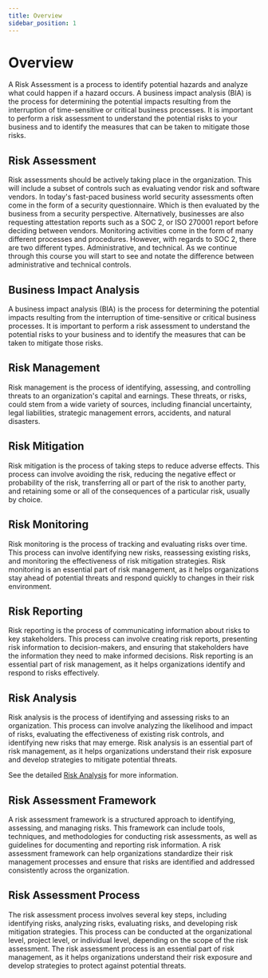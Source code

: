 ```yaml
---
title: Overview
sidebar_position: 1
---
```


# Overview

A Risk Assessment is a process to identify potential hazards and analyze what could happen if a hazard occurs. A business impact analysis (BIA) is the process for determining the potential impacts resulting from the interruption of time-sensitive or critical business processes. It is important to perform a risk assessment to understand the potential risks to your business and to identify the measures that can be taken to mitigate those risks.

## Risk Assessment

Risk assessments should be actively taking place in the organization. This will include a subset of controls such as evaluating vendor risk and software vendors. In today's fast-paced business world security assessments often come in the form of a security questionnaire. Which is then evaluated by the business from a security perspective. Alternatively, businesses are also requesting attestation reports such as a SOC 2, or ISO 270001 report before deciding between vendors.  Monitoring activities come in the form of many different processes and procedures. However, with regards to SOC 2, there are two different types. Administrative, and technical. As we continue through this course you will start to see and notate the difference between administrative and technical controls.

## Business Impact Analysis

A business impact analysis (BIA) is the process for determining the potential impacts resulting from the interruption of time-sensitive or critical business processes. It is important to perform a risk assessment to understand the potential risks to your business and to identify the measures that can be taken to mitigate those risks.

## Risk Management

Risk management is the process of identifying, assessing, and controlling threats to an organization's capital and earnings. These threats, or risks, could stem from a wide variety of sources, including financial uncertainty, legal liabilities, strategic management errors, accidents, and natural disasters.

## Risk Mitigation

Risk mitigation is the process of taking steps to reduce adverse effects. This process can involve avoiding the risk, reducing the negative effect or probability of the risk, transferring all or part of the risk to another party, and retaining some or all of the consequences of a particular risk, usually by choice.

## Risk Monitoring

Risk monitoring is the process of tracking and evaluating risks over time. This process can involve identifying new risks, reassessing existing risks, and monitoring the effectiveness of risk mitigation strategies. Risk monitoring is an essential part of risk management, as it helps organizations stay ahead of potential threats and respond quickly to changes in their risk environment.

## Risk Reporting

Risk reporting is the process of communicating information about risks to key stakeholders. This process can involve creating risk reports, presenting risk information to decision-makers, and ensuring that stakeholders have the information they need to make informed decisions. Risk reporting is an essential part of risk management, as it helps organizations identify and respond to risks effectively.

## Risk Analysis

Risk analysis is the process of identifying and assessing risks to an organization. This process can involve analyzing the likelihood and impact of risks, evaluating the effectiveness of existing risk controls, and identifying new risks that may emerge. Risk analysis is an essential part of risk management, as it helps organizations understand their risk exposure and develop strategies to mitigate potential threats.

See the detailed [Risk Analysis](riskassessment.mdx) for more information.

## Risk Assessment Framework

A risk assessment framework is a structured approach to identifying, assessing, and managing risks. This framework can include tools, techniques, and methodologies for conducting risk assessments, as well as guidelines for documenting and reporting risk information. A risk assessment framework can help organizations standardize their risk management processes and ensure that risks are identified and addressed consistently across the organization.

## Risk Assessment Process

The risk assessment process involves several key steps, including identifying risks, analyzing risks, evaluating risks, and developing risk mitigation strategies. This process can be conducted at the organizational level, project level, or individual level, depending on the scope of the risk assessment. The risk assessment process is an essential part of risk management, as it helps organizations understand their risk exposure and develop strategies to protect against potential threats.
